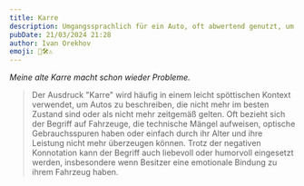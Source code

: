 ```yaml
---
title: Karre
description: Umgangssprachlich für ein Auto, oft abwertend genutzt, um ein älteres oder in schlechtem Zustand befindliches Fahrzeug zu beschreiben.
pubDate: 21/03/2024 21:28
author: Ivan Orekhov
emoji: 🚗🛠⚠️
---
```


_Meine alte Karre macht schon wieder Probleme._

> Der Ausdruck "Karre" wird häufig in einem leicht spöttischen Kontext verwendet, um Autos zu beschreiben,
> die nicht mehr im besten Zustand sind oder als nicht mehr zeitgemäß gelten.
> Oft bezieht sich der Begriff auf Fahrzeuge, die technische Mängel aufweisen,
> optische Gebrauchsspuren haben oder einfach durch ihr Alter und ihre Leistung nicht mehr überzeugen können.
> Trotz der negativen Konnotation kann der Begriff auch liebevoll oder humorvoll eingesetzt werden,
> insbesondere wenn Besitzer eine emotionale Bindung zu ihrem Fahrzeug haben.
